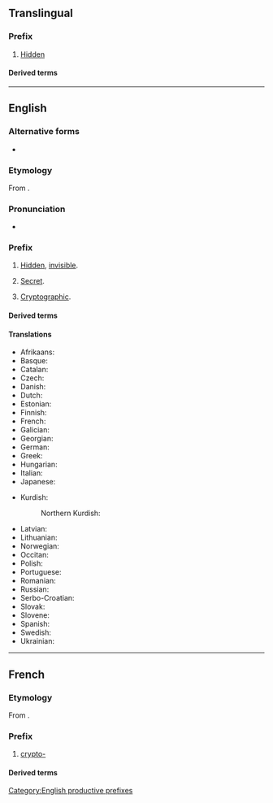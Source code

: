 {{also|crypto}}
==Translingual==

===Prefix===
{{head|mul|prefix}}

# [[hidden|Hidden]]

====Derived terms====
{{prefixsee|mul}}

----

==English==

===Alternative forms===
* {{l|en|crypt-}} {{qualifier|prevocalic}}

===Etymology===
From {{der|en|grc|κρυπτός||hidden, secret}}.

===Pronunciation===
* {{a|GA}} {{IPA|en|/kɹɪptoʊ-/}}

===Prefix===
{{en-prefix}}

# [[hidden|Hidden]], [[invisible]].
#: {{prefixusex|en|crystalline|cryptocrystalline}}
#: {{prefixusex|en|zoology|cryptozoology}}
# [[secret|Secret]].
#: {{prefixusex|en|fascist|crypto-fascist|alt2=cryptofascist}}
# [[cryptographic|Cryptographic]].
#: {{prefixusex|en|function|cryptofunction}}
#: {{prefixusex|en|variable|cryptovariable}}

====Derived terms====
{{prefixsee|en}}
{{der4|en|crypto
|cryptoclastic
|cryptococcosis
|cryptococcus
|cryptogam
|cryptomeria
|cryptorchism
|cryptosporidiosis
|cryptosporidium
|cryptozoite
|encryption
|crypto-Jew
}}

====Translations====
{{trans-top}}
* Afrikaans: {{t|af|kripto-}}
* Basque: {{t|eu|kripto-}}
* Catalan: {{t|ca|cripto-}}
* Czech: {{t+|cs|krypto-}}
* Danish: {{t+|da|krypto-}}
* Dutch: {{t+|nl|crypto-}}
* Estonian: {{t|et|krüpto-}}
* Finnish: {{t|fi|krypto-}}
* French: {{t+|fr|crypto-}}
* Galician: {{t|gl|cripto-}}
* Georgian: {{t|ka|კრიპტო-}}
* German: {{t+|de|krypto-}}
* Greek: {{t+|el|κρυπτο-}}
* Hungarian: {{t|hu|kripto-}}
* Italian: {{t|it|cripto-}}
* Japanese: {{t+|ja|隠れる|alt=隠れ|tr=kakure}}
{{trans-mid}}
* Kurdish:
*: Northern Kurdish: {{t+|kmr|krîpto-}}
* Latvian: {{t|lv|kripto-}}
* Lithuanian: {{t|lt|kripto-}}
* Norwegian: {{t|no|krypto-}}
* Occitan: {{t|oc|cripto-}}
* Polish: {{t|pl|krypto-}}
* Portuguese: {{t|pt|cripto-}}
* Romanian: {{t|ro|cripto-}}
* Russian: {{t|ru|крипто-}}
* Serbo-Croatian: {{t|sh|крипто-}}
* Slovak: {{t|sk|krypto-}}
* Slovene: {{t|sl|kripto-}}
* Spanish: {{t|es|cripto-}}
* Swedish: {{t|sv|krypto-}}
* Ukrainian: {{t|uk|крипто-}}
{{trans-bottom}}

[[Category:English productive prefixes]]

----

==French==

===Etymology===
From {{der|fr|grc|κρυπτός||hidden, secret}}.

===Prefix===
{{fr-prefix}}

# [[#English|crypto-]]

====Derived terms====
{{prefixsee|fr}}
{{der4|fr|cryptage
|cryptanalyse
|cryptanalyste
|cryptand
|cryptant
|cryptarithmétique
|cryptate
|crypte
|cryptement
|crypténamine
|cryptenveloppe
|crypter
|cryptesthésie
|crypteur
|cryptie
|cryptique
|cryptoanalyse
|crypto-analyse
|cryptoanalyste
|cryptoanalytique
|crypto-anarchisme
|crypto-anarchiste
|cryptobatholitique
|cryptobiose
|cryptobium
|cryptobranche
|cryptocalvinisme
|cryptocalviniste
|cryptocentre
|cryptocéphale
|cryptocérate
|cryptochimère
|cryptochrome
|cryptoclimat
|cryptoclimatologie
|cryptoclimatologique
|cryptococcose
|cryptocommunisme
|crypto-communisme
|cryptocommuniste
|crypto-communiste
|cryptocorpocollinite
|cryptocotylédone
|cryptocristal
|cryptocristallin
|cryptocyste
|cryptodate
|cryptodère
|cryptodicyclique
|cryptodire
|cryptodiversité
|cryptodroite
|cryptoefflorescence
|crypto-efflorescence
|crypto-empreinte
|crypto-endomitose
|crypto-fascisme
|crypto-fasciste
|cryptofaune
|cryptogame
|cryptogamie
|cryptogamique
|cryptogamiste
|cryptogélocollinite
|cryptogénétique
|cryptogénique
|cryptogonomérie
|cryptogramme
|cryptographe
|cryptographie
|cryptographier
|cryptographique
|cryptographiquement
|cryptohalite
|crypto-haplomitose
|cryptolapiés
|cryptolite
|cryptologie
|cryptologique
|cryptologue
|cryptoloppe
|cryptomacéral
|cryptomane
|cryptomaniaque
|cryptomanie
|cryptoménorrhée
|cryptomère
|cryptomérie
|cryptomérique
|cryptomètre
|cryptomitose
|cryptomnésie
|cryptomonade
|cryptonyme
|cryptopartie
|cryptopériode
|cryptoperthite
|cryptophage
|cryptophagidé
|cryptophone
|cryptophonie
|cryptophonique
|cryptophyte
|cryptopolyploïde
|cryptopolyploïdie
|cryptopine
|cryptopode
|cryptoportique
|crypto-portique
|cryptoprocte
|crypto-protectionnisme
|cryptoprotectionnisme
|cryptoprotectionniste
|cryptoradariste
|cryptorchide
|cryptorchidie
|cryptorchidisme
|cryptorhynque
|cryptorithme
|cryptosporidie
|cryptosporidiose
|cryptostome
|cryptosystème
|cryptotélégraphie
|cryptotélégraphique
|cryptotélinite
|cryptoténie
|cryptotoxine
|cryptovitrodétrinite
|cryptoxanthène
|cryptoxanthine
|cryptozoïte
|cryptozoologie
|cryptozoologique
|cryptozoologiste
|décrypter
}}